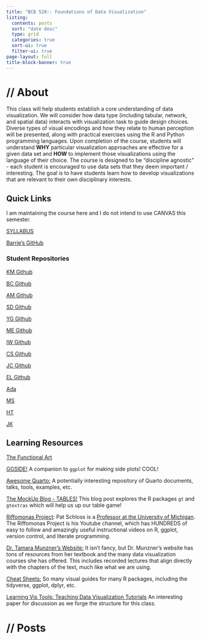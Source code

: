 ```yaml
---
title: "BCB 520:: Foundations of Data Visualization"
listing:
  contents: posts
  sort: "date desc"
  type: grid
  categories: true
  sort-ui: true
  filter-ui: true
page-layout: full
title-block-banner: true
---
```


# **// About**

This class will help students establish a core understanding of data visualization. We will consider how data type (including tabular, network, and spatial data) interacts with visualization task to guide design choices. Diverse types of visual encodings and how they relate to human perception will be presented, along with practical exercises using the R and Python programming languages. Upon completion of the course, students will understand **WHY** particular visualization approaches are effective for a given data set and **HOW** to implement those visualizations using the language of their choice. The course is designed to be "discipline agnostic" - each student is encouraged to use data sets that they deem important / interesting. The goal is to have students learn how to develop visualizations that are relevant to their own disciplinary interests.

## Quick Links

I am maintaining the course here and I do not intend to use CANVAS this semester. 

[SYLLABUS](syllabus.qmd)

[Barrie's GitHub](https://github.com/ProfessorPolymorphic){target="_blank"}

### Student Repositories

[KM Github](https://github.com/KyleMartin246)

[BC Github](https://github.com/bcmommy42)

[AM Github](https://github.com/alexismeans)

[SD Github](https://github.com/zenpipette)

[YG Github](https://github.com/ThatMeatGal)

[ME Github](https://github.com/elsa7364)

[IW Github](https://github.com/Bayern1090)

[CS Github](https://github.com/Claire-R-Shaw)

[JC Github](https://github.com/cambarerij)

[EL Github](https://github.com/elowrimore)

[Ada](https://github.com/vacarebelde)

[MS](https://github.com/Priyasolaiman)

[HT](https://github.com/HenryLearnsR)

[JK](https://github.com/justicekessie)





## Learning Resources

[The Functional Art](http://www.thefunctionalart.com)

[GGSIDE!](https://www.business-science.io/code-tools/2021/05/18/marginal_distributions.html) A companion to `ggplot` for making side plots! COOL!

[Awesome Quarto:](https://github.com/mcanouil/awesome-quarto){target="_blank"} A potentially interesting repository of Quarto documents, talks, tools, examples, etc.

[The MockUp Blog - TABLES!](https://themockup.blog/posts/2022-06-13-gtextras-cran/){target="_blank"} This blog post explores the R packages `gt` and `gtextras` which will help us up our table game!

[Riffomonas Project](https://www.youtube.com/@Riffomonas/featured){target="_blank"}: Pat Schloss is a [Professor at the University of Michigan](https://www.schlosslab.org){target="_blank"}. The Riffomonas Project is his Youtube channel, which has HUNDREDS of easy to follow and amazingly useful instructional videos on R, ggplot, version control, and literate programming.

[Dr. Tamara Munzner's Website:](https://www.cs.ubc.ca/~tmm/){target="_blank"} It isn't fancy, but Dr. Munzner's website has tons of resources from her textbook and the many data visualization courses she has offered. This includes recorded lectures that align directly with the chapters of the text, much like what we are using.

[Cheat Sheets:](https://posit.co/resources/cheatsheets/){target="_blank"} So many visual guides for many R packages, including the tidyverse, ggplot, dplyr, etc.

[Learning Vis Tools: Teaching Data Visualization Tutorials](https://ieeexplore.ieee.org/document/8933751){target="_blank"} An interesting paper for discussion as we forge the structure for this class.

# **// Posts**
